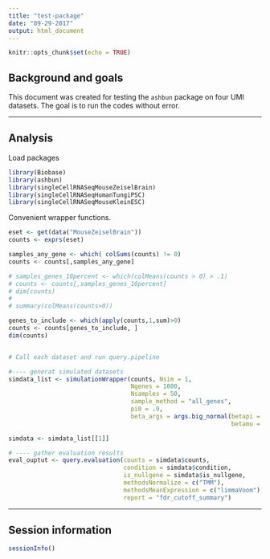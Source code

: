 ```yaml
---
title: "test-package"
date: "09-29-2017"
output: html_document
---
```


```r
knitr::opts_chunk$set(echo = TRUE)
```

## Background and goals

This document was created for testing the `ashbun` package on four UMI datasets. The goal is to run the codes without error.


---

## Analysis

Load packages

```r
library(Biobase)
library(ashbun)
library(singleCellRNASeqMouseZeiselBrain)
library(singleCellRNASeqHumanTungiPSC)
library(singleCellRNASeqMouseKleinESC)
```

Convenient wrapper functions.

```r
eset <- get(data("MouseZeiselBrain"))
counts <- exprs(eset)

samples_any_gene <- which( colSums(counts) != 0)
counts <- counts[,samples_any_gene]

# samples_genes_10percent <- which(colMeans(counts > 0) > .1)
# counts <- counts[,samples_genes_10percent]
# dim(counts)
# 
# summary(colMeans(counts>0))

genes_to_include <- which(apply(counts,1,sum)>0)
counts <- counts[genes_to_include, ]
dim(counts)


# Call each dataset and run query.pipeline

#---- generat simulated datasets
simdata_list <- simulationWrapper(counts, Nsim = 1,
                                  Ngenes = 1000,
                                  Nsamples = 50,
                                  sample_method = "all_genes",
                                  pi0 = .9,
                                  beta_args = args.big_normal(betapi = 1,
                                                              betamu = 0, betasd = .8))

simdata <- simdata_list[[1]]

# ---- gather evaluation results
eval_ouptut <- query.evaluation(counts = simdata$counts,
                                condition = simdata$condition,
                                is_nullgene = simdata$is_nullgene,
                                methodsNormalize = c("TMM"),
                                methodsMeanExpression = c("limmaVoom"),
                                report = "fdr_cutoff_summary")

```




---

## Session information

```r
sessionInfo()
```

